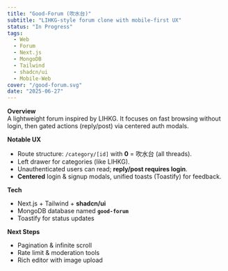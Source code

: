 ```yaml
---
title: "Good-Forum (吹水台)"
subtitle: "LIHKG-style forum clone with mobile-first UX"
status: "In Progress"
tags:
  - Web
  - Forum
  - Next.js
  - MongoDB
  - Tailwind
  - shadcn/ui
  - Mobile-Web
cover: "/good-forum.svg"
date: "2025-06-27"
---
```


**Overview**  
A lightweight forum inspired by LIHKG. It focuses on fast browsing without login, then gated actions (reply/post) via centered auth modals.

**Notable UX**

- Route structure: `/category/[id]` with **0** = 吹水台 (all threads).
- Left drawer for categories (like LIHKG).
- Unauthenticated users can read; **reply/post requires login**.
- **Centered** login & signup modals, unified toasts (Toastify) for feedback.

**Tech**

- Next.js + Tailwind + **shadcn/ui**
- MongoDB database named **`good-forum`**
- Toastify for status updates

**Next Steps**

- Pagination & infinite scroll
- Rate limit & moderation tools
- Rich editor with image upload
